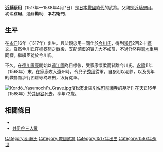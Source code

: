 {{unreferenced|time=2016-07-31T06:17:28+00:00}}
{{日本武士
|名稱= 近藤 康用
|圖片名稱= 
|圖片大小= 
|圖片說明= 
|時代= [[日本戰國時代|日本戰國時代]]
|出生日期= [[永正|永正]]16年（1517年）
|出生地點= 
|逝世日期= [[天正_(日本)|天正]]16年3月12日（1588年4月7日）
|逝世地點= 
|假名= 
|羅馬字= 
|幼名= 
|改名= 信用→康用
|别名= 勘助、平右衛門（通稱）
|諡号= 
|神号= 
|戒名= 全功
|洗禮名= 
|墓所= 
|朝廷官位= 
|幕府職位= 
|主君= [[今川義元|今川義元]]→[[今川氏真|氏真]]→[[德川家康|德川家康]]
|藩= 
|氏族= {{tsl|ja|近藤氏}}
|父母= 父：[[近藤忠用|近藤忠用]]
|養父= 
|養母= 
|兄弟= 弟：學禪（[[富賀寺|富賀寺]][[住職|住職]]）
|姐妹= 妹：[[小林重次|小林重次]]室、[[竹田法印定宜|竹田法印定宜]]室
|正室= [[黑田久綱|黑田久綱]]的女兒
|側室= [[鈴木六郎三郎|鈴木六郎三郎]]的女兒
|嗣子= '''[[近藤秀用|秀用]]'''、[[近藤用豐|用豐]]、[[近藤用成|用成]]、[[近藤用忠|用忠]]、[[近藤用政|用政]]、[[近藤用勝|用勝]]
|嗣女= [[中野三信|中野三信]]妻、[[中川忠重|中川忠重]]妻
|養子= 
|養女= 
}}
{{japanese|japanese=近藤 康用|kana=こんどう やすもち|romaji=Kondō Yasumochi}}
'''近藤康用'''（1517年—1588年4月7日）是[[日本戰國時代|日本戰國時代]]的武將。父親是[[近藤忠用|近藤忠用]]。初名'''信用'''。通稱'''勘助'''、'''平右衛門'''。

== 生平 ==
在[[永正|永正]]16年（1517年）出生。與父親忠用一同仕於[[今川氏|今川氏]]，得到[[知行|知行]]2百2十1[[貫文|貫文]]。雖然今川氏在[[桶狹間之戰|桶狹間之戰]]後，支配領國的實力大不如前，不過仍然與[[鈴木重勝|鈴木重勝]]同樣，繼續臣從於今川氏。

不久，在[[德川家康|德川家康]]開始以[[遠江國|遠江國]]為目標後，受家康懷柔而背離今川氏。[[永祿|永祿]]11年（1568年）末，在家康攻入遠州時，令兒子[[近藤秀用|秀用]]從軍，自身則以老齡，以及長年的戰傷而歩行困難等為理由，沒有從軍。

[[File:Kondō_Yasumochi's_Grave.jpg|thumb]][[濱松市|濱松市]]北區[[引佐町|引佐町]][[龍潭寺|龍潭寺]]的墓所]]
在[[天正_(日本)|天正]]16年（1588年）於[[井伊谷|井伊谷]]死去。享年72歲。

== 相關條目 ==
*{{tsl|ja|近藤氏}}
*[[井伊谷三人眾|井伊谷三人眾]]

[[Category:近藤氏|Category:近藤氏]]
[[Category:戰國武將|Category:戰國武將]]
[[Category:1517年出生|Category:1517年出生]]
[[Category:1588年逝世|Category:1588年逝世]]